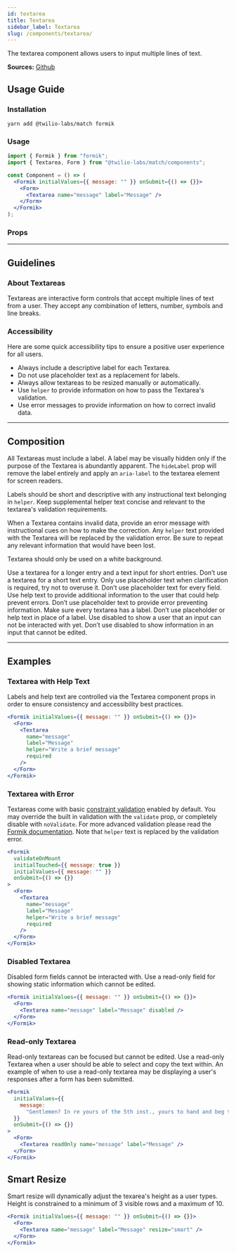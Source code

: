 ```yaml
---
id: textarea
title: Textarea
sidebar_label: Textarea
slug: /components/textarea/
---
```



The textarea component allows users to input multiple lines of text.

**Sources:** [Github](https://github.com/twilio-labs/match/tree/main/packages/match-components/src/textarea)

## Usage Guide

### Installation

```shell
yarn add @twilio-labs/match formik
```

### Usage

```jsx
import { Formik } from "formik";
import { Textarea, Form } from "@twilio-labs/match/components";

const Component = () => (
  <Formik initialValues={{ message: "" }} onSubmit={() => {}}>
    <Form>
      <Textarea name="message" label="Message" />
    </Form>
  </Formik>
);
```

### Props

<Props of="Textarea" />

---

## Guidelines

### About Textareas

Textareas are interactive form controls that accept multiple lines of text from a user. They accept any combination of letters, number, symbols and line breaks.

### Accessibility

Here are some quick accessibility tips to ensure a positive user experience for all users.

- Always include a descriptive label for each Textarea.
- Do not use placeholder text as a replacement for labels.
- Always allow textareas to be resized manually or automatically.
- Use `helper` to provide information on how to pass the Textarea's validation.
- Use error messages to provide information on how to correct invalid data.

---

## Composition

All Textareas must include a label. A label may be visually hidden only if the purpose of the Textarea is abundantly apparent. The `hideLabel` prop will remove the label entirely and apply an `aria-label` to the textarea element for screen readers.

Labels should be short and descriptive with any instructional text belonging in `helper`. Keep supplemental helper text concise and relevant to the textarea's validation requirements.

When a Textarea contains invalid data, provide an error message with instructional cues on how to make the correction. Any `helper` text provided with the Textarea will be replaced by the validation error. Be sure to repeat any relevant information that would have been lost.

Textarea should only be used on a white background.

<VirtueCrime>
  <Virtue>
    Use a textarea for a longer entry and a text input for short entries.
  </Virtue>
  <Crime>Don’t use a textarea for a short text entry.</Crime>
  <Virtue>
    Only use placeholder text when clarification is required, try not to overuse
    it.
  </Virtue>
  <Crime>Don’t use placeholder text for every field.</Crime>
  <Virtue>
    Use help text to provide additional information to the user that could help
    prevent errors.
  </Virtue>
  <Crime>
    Don’t use placeholder text to provide error preventing information.
  </Crime>
  <Virtue>Make sure every textarea has a label.</Virtue>
  <Crime>Don’t use placeholder or help text in place of a label.</Crime>
  <Virtue>
    Use disabled to show a user that an input can not be interacted with yet.
  </Virtue>
  <Crime>
    Don’t use disabled to show information in an input that cannot be edited.
  </Crime>
</VirtueCrime>

---

## Examples

<ThemeSwitcher />

### Textarea with Help Text

Labels and help text are controlled via the Textarea component props in order to ensure consistency and accessibility best practices.

```jsx live
<Formik initialValues={{ message: "" }} onSubmit={() => {}}>
  <Form>
    <Textarea
      name="message"
      label="Message"
      helper="Write a brief message"
      required
    />
  </Form>
</Formik>
```

### Textarea with Error

Textareas come with basic [constraint validation](https://developer.mozilla.org/en-US/docs/Web/Guide/HTML/HTML5/Constraint_validation) enabled by default. You may override the built in validation with the `validate` prop, or completely disable with `noValidate`. For more advanced validation please read the [Formik documentation](https://formik.org/docs/guides/validation). Note that `helper` text is replaced by the validation error.

```jsx live
<Formik
  validateOnMount
  initialTouched={{ message: true }}
  initialValues={{ message: "" }}
  onSubmit={() => {}}
>
  <Form>
    <Textarea
      name="message"
      label="Message"
      helper="Write a brief message"
      required
    />
  </Form>
</Formik>
```

### Disabled Textarea

Disabled form fields cannot be interacted with. Use a read-only field for showing static information which cannot be edited.

```jsx live
<Formik initialValues={{ message: "" }} onSubmit={() => {}}>
  <Form>
    <Textarea name="message" label="Message" disabled />
  </Form>
</Formik>
```

### Read-only Textarea

Read-only textareas can be focused but cannot be edited. Use a read-only Textarea when a user should be able to select and copy the text within. An example of when to use a read-only textarea may be displaying a user's responses after a form has been submitted.

```jsx live
<Formik
  initialValues={{
    message:
      "Gentlemen? In re yours of the 5th inst., yours to hand and beg to rep., brackets, that we have gone over the ground carefully and we seem to believe, i.e., to wit., e.g., in lieu, that despite all our precautionary measures which have been involved, we seem to believe that it is hardly necessary for us to proceed unless we receive an ipso facto that is not negligible at this moment. Hoping this finds you, I beg to remain, as of June 9, cordially yours, Regards.",
  }}
  onSubmit={() => {}}
>
  <Form>
    <Textarea readOnly name="message" label="Message" />
  </Form>
</Formik>
```

## Smart Resize

Smart resize will dynamically adjust the texarea's height as a user types. Height is constrained to a minimum of 3 visible rows and a maximum of 10.

```jsx live
<Formik initialValues={{ message: "" }} onSubmit={() => {}}>
  <Form>
    <Textarea name="message" label="Message" resize="smart" />
  </Form>
</Formik>
```
